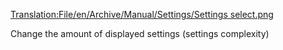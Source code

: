 [[Translation:File/en/Archive/Manual/Settings/Settings select.png]]

Change the amount of displayed settings (settings complexity)